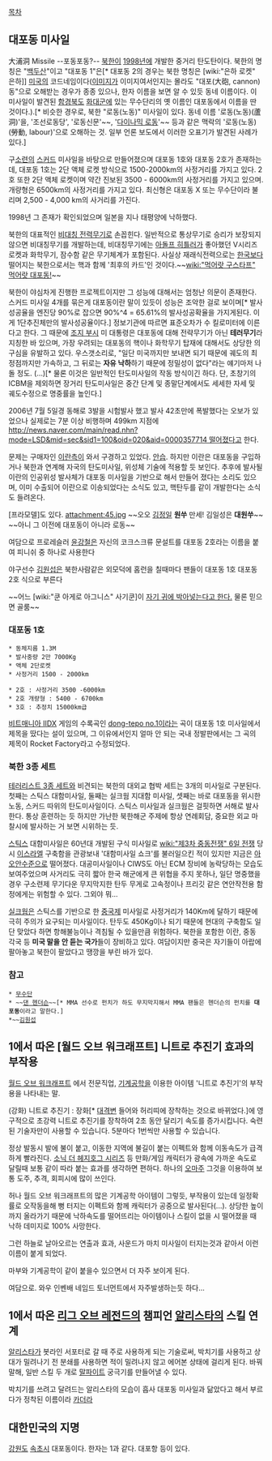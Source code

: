 [[목차]]
== 대포동 미사일 ==
大浦洞 Missile
--포동포동?--
[[북한]]이 [[1998년]]에 개발한 중거리 탄도탄이다. 북한의 명칭은 "[[백두산]]"이고 "대포동 1"은[* 대포동 2의 경우는 북한 명칭은 [wiki:"은하 로켓" 은하]] [[미국]]의 코드네임이다([[이미지]]가 이미지여서인지는 몰라도 "대포(大砲, cannon)동"으로 오해받는 경우가 종종 있으나, 한자 이름을 보면 알 수 있듯 동네 이름이다. 이 미사일이 발견된 [[함경북도]] [[화대]]군에 있는 무수단리의 옛 이름인 대포동에서 이름을 딴 것이다.).[* 비슷한 경우로, 북한 "로동(노동)" 미사일이 있다. 동네 이름 '로동(노동)(蘆洞)'을, '조선로동당', '로동신문'~~, '[[다이나믹 로동]]'~~ 등과 같은 맥락의 '로동(노동)(勞動, labour)'으로 오해하는 것. 일부 언론 보도에서 이러한 오표기가 발견된 사례가 있다.]

구[[소련]]의 [[스커드]] 미사일을 바탕으로 만들어졌으며 대포동 1호와 대포동 2호가 존재하는데, 대포동 1호는 2단 액체 로켓 방식으로 1500-2000km의 사정거리를 가지고 있다. 2호 또한 2단 액체 로켓이며 약간 진보된 3500 - 6000km의 사정거리를 가지고 있으며. 개량형은 6500km의 사정거리를 가지고 있다. 최신형은 대포동 X 또는 무수단이라 불리며 2,500 - 4,000 km의 사거리를 가진다.

1998년 그 존재가 확인되었으며 일본을 지나 태평양에 낙하했다.

북한의 대표적인 [[비대칭 전력]]무기로 손꼽힌다. 일반적으로 통상무기로 승리가 보장되지 않으면 비대칭무기를 개발하는데, 비대칭무기에는 [[아돌프 히틀러]]가 좋아했던 V시리즈 로켓과 화학무기, 잠수함 같은 무기체계가 포함된다. 사실상 재래식전력으로는 [[한국]]보다 떨어지는 북한으로서는 핵과 함께 '최후의 카드'인 것이다.~~[[wiki:"먹어랏 구스타프" 먹어랏 대포동!]]~~

북한이 야심차게 진행한 프로젝트이지만 그 성능에 대해서는 엄청난 의문이 존재한다. 스커드 미사일 4개를 묶은게 대포동이란 말이 있듯이 성능은 조악한 걸로 보이며[* 발사성공율을 엔진당 90%로 잡으면 90%^4 = 65.61%의 발사성공확율을 가지게된다. 이게 1단추진체만의 발사성공율이다.] 정보기관에 따르면 표준오차가 수 킬로미터에 이른다고 한다. 그 때문에 [[조지 부시]] 미 대통령은 대포동에 대해 전략무기가 아닌 '''테러무기'''라 지칭한 바 있으며, 가장 우려되는 대포동의 핵이나 화학무기 탑재에 대해서도 상당한 의구심을 유발하고 있다. 우스갯소리로, "일단 미국까지만 보내면 되기 때문에 궤도의 최정점까지만 가속하고, 그 뒤로는 '''자유 낙하'''하기 때문에 정밀성이 없다"라는 얘기마저 나돌 정도. (…)[* 물론 이것은 일반적인 탄도미사일의 작동 방식이긴 하다. 단, 초창기의 ICBM을 제외하면 장거리 탄도미사일은 중간 단계 및 종말단계에서도 세세한 자세 및 궤도수정으로 명중률을 높인다.]

2006년 7월 5일경 동해로 3발을 시험발사 했고 발사 42초만에 폭발했다는 오보가 있었으나 실제로는 7분 이상 비행하며 499km 지점에 [[http://news.naver.com/main/read.nhn?mode=LSD&mid=sec&sid1=100&oid=020&aid=0000357714 떨어졌다고]] 한다. 

문제는 구매자인 [[이란]]측이 와서 구경하고 있었다. [[안습]]. 하지만 이란은 대포동을 구입하거나 북한과 연계해 자국의 탄도미사일, 위성체 기술에 적용할 듯 보인다. 추후에 발사될 이란의 인공위성 발사체가 대포동 미사일을 기반으로 해서 만들어 졌다는 소리도 있으며, 이미 수출되어 이란으로 이송되었다는 소식도 있고, 핵탄두를 같이 개발한다는 소식도 들려온다. 

[프라모델]도 있다.
attachment:45.jpg
~~오오 [[김정일]] '''원쑤''' 만세! 김일성은 '''대원쑤'''~~ ~~아니 그 이전에 대포동이 아니라 로동~~

여담으로 프로레슬러 [[윤강철]]은 자신의 코크스크류 문설트를 대포동 2호라는 이름을 붙여 피니쉬 중 하나로 사용한다

야구선수 [[김원섭]]은 북한사람같은 외모덕에 홈런을 칠때마다 팬들이 대포동 1호 대포동 2호 식으로 부른다

~~어느 [wiki:"쿤 아게로 아그니스" 사기쿤]이 [http://comic.naver.com/webtoon/detail.nhn?titleId=183559&no=31&weekday= 자기 귀에 박아넣는다고 한다.] 물론 믿으면 골룸~~

=== 대포동 1호 === 
 * 동체지름 1.3M
 * 발사중량 2만 7000Kg
 * 액체 2단로켓
 * 사정거리 1500 - 2000km

 * 2호 : 사정거리 3500 -6000km
 * 2호 개량형 : 5400 - 6700km
 * 3호 : 추정치 15000km급

[[비트매니아 IIDX]] 게임의 수록곡인 [[dong-tepo no.1]]이라는 곡이 대포동 1호 미사일에서 제목을 땄다는 설이 있으며, 그 이유에서인지 얼마 안 되는 국내 정발판에서는 그 곡의 제목이 Rocket Factory라고 수정되었다.

=== 북한 3종 세트 ===
[[테러리스트 3종 세트]]와 비견되는 북한의 대외교 협박 세트는 3개의 미사일로 구분된다. 첫째는 스틱스 대함미사일, 둘째는 실크웜 지대함 미사일, 셋째는 바로 대포동을 위시한 노동, 스커드 따위의 탄도미사일이다. 스틱스 미사일과 실크웜은 걸핏하면 서해로 발사한다. 통상 훈련하는 듯 하지만 가난한 북한해군 주제에 항상 연례회담, 중요한 외교 마찰시에 발사하는 거 보면 시위하는 듯.

[[스틱스]] 대함미사일은 60년대 개발된 구식 미사일로 [[wiki:"제3차 중동전쟁" 6일 전쟁]] 당시 [[이스라엘]] 구축함을 관광보내 '대함미사일 쇼크'를 불러일으킨 적이 있지만 지금은 [[아오안]]수준으로 떨어졌다. 대공미사일이나 CIWS도 아닌 ECM 장비에 농락당하는 모습도 보여주었으며 사거리도 극히 짧아 한국 해군에게 큰 위협을 주지 못하나, 일단 명중했을 경우 구소련제 무기다운 무지막지한 탄두 무게로 고속정이나 프리깃 같은 연안작전용 함정에게는 위험할 수 있다. 그외야 뭐...

[[실크웜]]은 스틱스를 기반으로 한 [[중국]]제 미사일로 사정거리가 140Km에 달하기 때문에 극히 주의가 요구되는 미사일이다. 탄두도 450Kg이나 되기 때문에 현대의 구축함도 일단 맞았다 하면 항해불능이나 격침될 수 있을만큼 위험하다. 북한을 포함한 이란, 중동 각국 등 '''미국 말을 안 듣는 국가'''들이 장비하고 있다. 여담이지만 중국은 자기들이 아랍에 팔아놓고 북한이 팔았다고 땡깡을 부린 바가 있다.

=== 참고 ===
 * [[무수단]]
 * ~~[[댄 헨더슨]]~~[* MMA 선수로 펀치가 하도 무지막지해서 MMA 팬들은 헨더슨의 펀치를 '''대포동'''이라고 말한다.]
 *~~[[김원섭]]
== 1에서 따온 [월드 오브 워크래프트] 니트로 추진기 효과의 부작용 ==
[[월드 오브 워크래프트]] 에서 전문직업, [[기계공학]]을 이용한 아이템 '니트로 추진기'의 부작용을 나타내는 말.

(강화) 니트로 추진기 : 장화[* [[대격변]] 들어와 허리띠에 장착하는 것으로 바뀌었다.]에 영구적으로 초강력 니트로 추진기를 장착하여 2초 동안 달리기 속도를 증가시킵니다. 숙련된 기술자만이 사용할 수 있습니다. 5분마다 1번씩만 사용할 수 있습니다. 

정상 발동시 발에 불이 붙고, 이동한 지역에 불길이 붙는 이펙트와 함께 이동속도가 급격하게 빨라진다. [[소닉 더 헤지호그 시리즈]] 등 만화/게임 캐릭터가 광속에 가까운 속도로 달릴때 보통 같이 따라 붙는 효과를 생각하면 편하다. 하나의 [[오마주]]
그것을 이용하여 보통 도주, 추격, 회피시에 많이 쓰인다.

허나 월드 오브 워크래프트의 많은 기계공학 아이템이 그렇듯, 부작용이 있는데 일정확률로 오작동을해 뻥 터지는 이펙트와 함께 캐릭터가 공중으로 발사된다(...). 상당한 높이까지 올라가기 때문에 낙하속도를 떨어뜨리는 아이템이나 스킬이 없을 시 떨어졌을 때 낙하 데미지로 100% 사망한다.

그런 하늘로 날아오르는 연출과 효과, 사운드가 마치 미사일이 터지는것과 같아서 이런 이름이 붙게 되었다.

마부와 기계공학이 같이 붙을수 있으면서 더 자주 보이게 된다.

여담으로. 와우 인벤배 네임드 토너먼트에서 자주발생하는듯 하다...

== 1에서 따온 [[리그 오브 레전드]]의 챔피언 [[알리스타]]의 스킬 연계 ==
[[알리스타]]가 봇라인 서포터로 갈 때 주로 사용하게 되는 기술로써, 박치기를 사용하고 상대가 밀려나기 전 분쇄를 사용하면 적이 밀려나지 않고 에어본 상태에 걸리게 된다. 바꿔 말해, 일반 스킬 두 개로 [[말파이트]] 궁극기를 만들어낼 수 있다.

박치기를 쓰려고 달려드는 알리스타의 모습이 흡사 대포동 미사일과 닮았다고 해서 부르다가 정착된 이름이라 [[카더라]]

== 대한민국의 지명 ==
[[강원도]] [[속초]]시 대포동이다. 한자는 1과 같다. 대포항 등이 있다.
